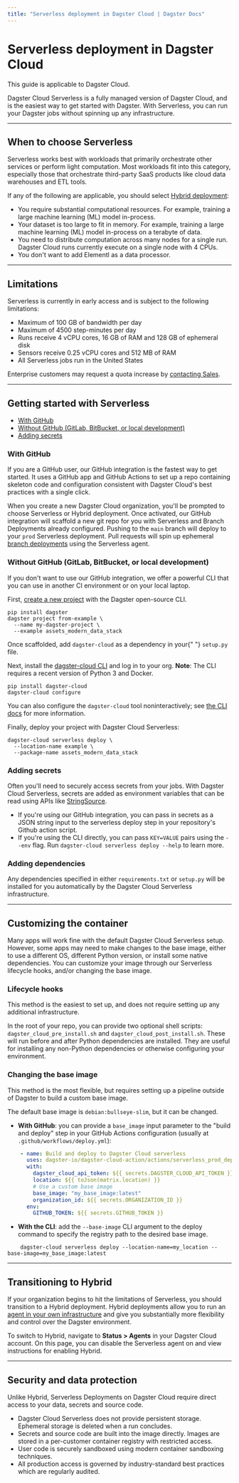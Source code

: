 ```yaml
---
title: "Serverless deployment in Dagster Cloud | Dagster Docs"
---
```


# Serverless deployment in Dagster Cloud

<Note>This guide is applicable to Dagster Cloud.</Note>

Dagster Cloud Serverless is a fully managed version of Dagster Cloud, and is the easiest way to get started with Dagster. With Serverless, you can run your Dagster jobs without spinning up any infrastructure.

---

## When to choose Serverless

Serverless works best with workloads that primarily orchestrate other services or perform light computation. Most workloads fit into this category, especially those that orchestrate third-party SaaS products like cloud data warehouses and ETL tools.

If any of the following are applicable, you should select [Hybrid deployment](/dagster-cloud/deployment/hybrid):

- You require substantial computational resources. For example, training a large machine learning (ML) model in-process.
- Your dataset is too large to fit in memory. For example, training a large machine learning (ML) model in-process on a terabyte of data.
- You need to distribute computation across many nodes for a single run. Dagster Cloud runs currently execute on a single node with 4 CPUs.
- You don't want to add Elementl as a data processor.

---

## Limitations

Serverless is currently in early access and is subject to the following limitations:

- Maximum of 100 GB of bandwidth per day
- Maximum of 4500 step-minutes per day
- Runs receive 4 vCPU cores, 16 GB of RAM and 128 GB of ephemeral disk
- Sensors receive 0.25 vCPU cores and 512 MB of RAM
- All Serverless jobs run in the United States

Enterprise customers may request a quota increase by [contacting Sales](mailto:sales@elementl.com).

---

## Getting started with Serverless

- [With GitHub](#with-github)
- [Without GitHub (GitLab, BitBucket, or local development)](#without-github-gitlab-bitbucket-or-local-development)
- [Adding secrets](#adding-secrets)

### With GitHub

If you are a GitHub user, our GitHub integration is the fastest way to get started. It uses a GitHub app and GitHub Actions to set up a repo containing skeleton code and configuration consistent with Dagster Cloud's best practices with a single click.

When you create a new Dagster Cloud organization, you'll be prompted to choose Serverless or Hybrid deployment. Once activated, our GitHub integration will scaffold a new git repo for you with Serverless and Branch Deployments already configured. Pushing to the `main` branch will deploy to your `prod` Serverless deployment. Pull requests will spin up ephemeral [branch deployments](/dagster-cloud/developing-testing/branch-deployments) using the Serverless agent.

### Without GitHub (GitLab, BitBucket, or local development)

If you don't want to use our GitHub integration, we offer a powerful CLI that you can use in another CI environment or on your local laptop.

First, [create a new project](https://docs.dagster.io/getting-started/create-new-project#create-a-new-project) with the Dagster open-source CLI.

```shell
pip install dagster
dagster project from-example \
  --name my-dagster-project \
  --example assets_modern_data_stack
```

<Note>
  Once scaffolded, add <code>dagster-cloud</code> as a dependency in your{" "}
  <code>setup.py</code> file.
</Note>

Next, install the [dagster-cloud CLI](/dagster-cloud/developing-testing/dagster-cloud-cli) and log in to your org. **Note**: The CLI requires a recent version of Python 3 and Docker.

```shell
pip install dagster-cloud
dagster-cloud configure
```

You can also configure the `dagster-cloud` tool noninteractively; see [the CLI docs](/dagster-cloud/developing-testing/dagster-cloud-cli#environment-variables-and-cli-options) for more information.

Finally, deploy your project with Dagster Cloud Serverless:

```shell
dagster-cloud serverless deploy \
  --location-name example \
  --package-name assets_modern_data_stack
```

### Adding secrets

Often you'll need to securely access secrets from your jobs. With Dagster Cloud Serverless, secrets are added as environment variables that can be read using APIs like [StringSource](/guides/dagster/transitioning-data-pipelines-from-development-to-production#part-two-deployment).

- If you're using our GitHub integration, you can pass in secrets as a JSON string input to the serverless deploy step in your repository's Github action script.
- If you're using the CLI directly, you can pass `KEY=VALUE` pairs using the `--env` flag. Run `dagster-cloud serverless deploy --help` to learn more.

### Adding dependencies

Any dependencies specified in either `requirements.txt` or `setup.py` will be installed for you automatically by the Dagster Cloud Serverless infrastructure.

---

## Customizing the container

Many apps will work fine with the default Dagster Cloud Serverless setup. However, some apps may need to make changes to the base image, either to use a different OS, different Python version, or install some native dependencies. You can customize your image through our Serverless lifecycle hooks, and/or changing the base image.

### Lifecycle hooks

This method is the easiest to set up, and does not require setting up any additional infrastructure.

In the root of your repo, you can provide two optional shell scripts: `dagster_cloud_pre_install.sh` and `dagster_cloud_post_install.sh`. These will run before and after Python dependencies are installed. They are useful for installing any non-Python dependencies or otherwise configuring your environment.

### Changing the base image

This method is the most flexible, but requires setting up a pipeline outside of Dagster to build a custom base image.

The default base image is `debian:bullseye-slim`, but it can be changed.

- **With GitHub**: you can provide a `base_image` input parameter to the "build and deploy" step in your GitHub Actions configuration (usually at `.github/workflows/deploy.yml`):

```yaml
    - name: Build and deploy to Dagster Cloud serverless
      uses: dagster-io/dagster-cloud-action/actions/serverless_prod_deploy@v0.1
      with:
        dagster_cloud_api_token: ${{ secrets.DAGSTER_CLOUD_API_TOKEN }}
        location: ${{ toJson(matrix.location) }}
        # Use a custom base image
        base_image: "my_base_image:latest"
        organization_id: ${{ secrets.ORGANIZATION_ID }}
      env:
        GITHUB_TOKEN: ${{ secrets.GITHUB_TOKEN }}
```

- **With the CLI**: add the `--base-image` CLI argument to the deploy command to specify the registry path to the desired base image.

```shell
    dagster-cloud serverless deploy --location-name=my_location --base-image=my_base_image:latest
```

---

## Transitioning to Hybrid

If your organization begins to hit the limitations of Serverless, you should transition to a Hybrid deployment. Hybrid deployments allow you to run an [agent in your own infrastructure](/dagster-cloud/deployment/agents) and give you substantially more flexibility and control over the Dagster environment.

To switch to Hybrid, navigate to **Status > Agents** in your Dagster Cloud account. On this page, you can disable the Serverless agent on and view instructions for enabling Hybrid.

---

## Security and data protection

Unlike Hybrid, Serverless Deployments on Dagster Cloud require direct access to your data, secrets and source code.

- Dagster Cloud Serverless does not provide persistent storage. Ephemeral storage is deleted when a run concludes.
- Secrets and source code are built into the image directly. Images are stored in a per-customer container registry with restricted access.
- User code is securely sandboxed using modern container sandboxing techniques.
- All production access is governed by industry-standard best practices which are regularly audited.

